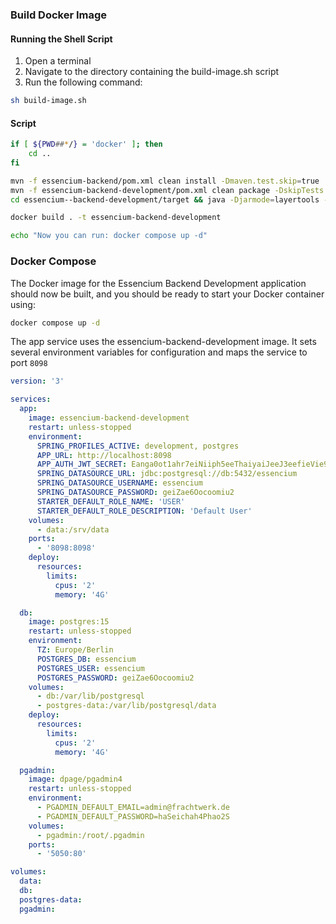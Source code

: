 ### Build Docker Image

#### Running the Shell Script

1. Open a terminal
2. Navigate to the directory containing the build-image.sh script
3. Run the following command:

```bash copy
sh build-image.sh
```

#### Script

```bash copy
if [ ${PWD##*/} = 'docker' ]; then
    cd ..
fi

mvn -f essencium-backend/pom.xml clean install -Dmaven.test.skip=true
mvn -f essencium-backend-development/pom.xml clean package -DskipTests
cd essencium--backend-development/target && java -Djarmode=layertools -jar *.jar extract && cd ..

docker build . -t essencium-backend-development

echo "Now you can run: docker compose up -d"
```

### Docker Compose

The Docker image for the Essencium Backend Development application should now be built, and you should be ready to start your Docker container using:

```bash copy
docker compose up -d
```

The app service uses the essencium-backend-development image. It sets several environment variables for configuration and maps the service to port `8098`

```yml copy
version: '3'

services:
  app:
    image: essencium-backend-development
    restart: unless-stopped
    environment:
      SPRING_PROFILES_ACTIVE: development, postgres
      APP_URL: http://localhost:8098
      APP_AUTH_JWT_SECRET: Eanga0ot1ahr7eiNiiph5eeThaiyaiJeeJ3eefieVie9aiJ4ze3cheiwu0Nae5roy6kuiheiFoohibauj5ooQu9aeL8agh8EidoquohngeiheeSh3Sei5uoyupheelie
      SPRING_DATASOURCE_URL: jdbc:postgresql://db:5432/essencium
      SPRING_DATASOURCE_USERNAME: essencium
      SPRING_DATASOURCE_PASSWORD: geiZae6Oocoomiu2
      STARTER_DEFAULT_ROLE_NAME: 'USER'
      STARTER_DEFAULT_ROLE_DESCRIPTION: 'Default User'
    volumes:
      - data:/srv/data
    ports:
      - '8098:8098'
    deploy:
      resources:
        limits:
          cpus: '2'
          memory: '4G'

  db:
    image: postgres:15
    restart: unless-stopped
    environment:
      TZ: Europe/Berlin
      POSTGRES_DB: essencium
      POSTGRES_USER: essencium
      POSTGRES_PASSWORD: geiZae6Oocoomiu2
    volumes:
      - db:/var/lib/postgresql
      - postgres-data:/var/lib/postgresql/data
    deploy:
      resources:
        limits:
          cpus: '2'
          memory: '4G'

  pgadmin:
    image: dpage/pgadmin4
    restart: unless-stopped
    environment:
      - PGADMIN_DEFAULT_EMAIL=admin@frachtwerk.de
      - PGADMIN_DEFAULT_PASSWORD=haSeichah4Phao2S
    volumes:
      - pgadmin:/root/.pgadmin
    ports:
      - '5050:80'

volumes:
  data:
  db:
  postgres-data:
  pgadmin:
```
